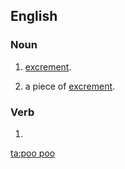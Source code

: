 {{also|poo-poo}}
==English==

===Noun===
{{en-noun}}

# {{lb|en|British|puerile|uncountable}} [[excrement]].
# {{lb|en|British|puerile|countable}} a piece of [[excrement]].

===Verb===
{{en-verb}}

# {{alternative spelling of|pooh-pooh|lang=en}}

[[ta:poo poo]]